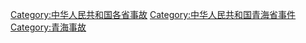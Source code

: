 [[Category:中华人民共和国各省事故|Category:中华人民共和国各省事故]]
[[Category:中华人民共和国青海省事件|Category:中华人民共和国青海省事件]]
[[Category:青海事故|Category:青海事故]]